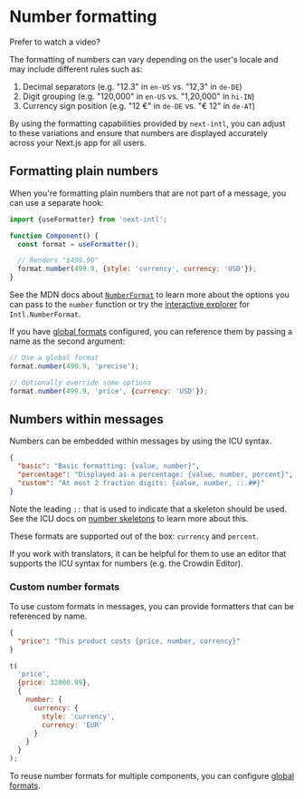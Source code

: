 
# Number formatting

Prefer to watch a video?

<CourseVideoBanner
  className="mt-2"
  href="https://learn.next-intl.dev/chapters/05-formatting/01-number-formatting"
  title="Number formatting"
/>

The formatting of numbers can vary depending on the user's locale and may include different rules such as:

1. Decimal separators (e.g. "12.3" in `en-US` vs. "12,3" in `de-DE`)
2. Digit grouping (e.g. "120,000" in `en-US` vs. "1,20,000" in `hi-IN`)
3. Currency sign position (e.g. "12 €" in `de-DE` vs. "€ 12" in `de-AT`)

By using the formatting capabilities provided by `next-intl`, you can adjust to these variations and ensure that numbers are displayed accurately across your Next.js app for all users.

## Formatting plain numbers

When you're formatting plain numbers that are not part of a message, you can use a separate hook:

```js
import {useFormatter} from 'next-intl';

function Component() {
  const format = useFormatter();

  // Renders "$499.90"
  format.number(499.9, {style: 'currency', currency: 'USD'});
}
```

See the MDN docs about [`NumberFormat`](https://developer.mozilla.org/en-US/docs/Web/JavaScript/Reference/Global_Objects/Intl/NumberFormat#Using_options) to learn more about the options you can pass to the `number` function or try the [interactive explorer](https://www.intl-explorer.com/NumberFormat) for `Intl.NumberFormat`.

If you have [global formats](/docs/usage/configuration#formats) configured, you can reference them by passing a name as the second argument:

```js
// Use a global format
format.number(499.9, 'precise');

// Optionally override some options
format.number(499.9, 'price', {currency: 'USD'});
```

## Numbers within messages

Numbers can be embedded within messages by using the ICU syntax.

```json filename="en.json"
{
  "basic": "Basic formatting: {value, number}",
  "percentage": "Displayed as a percentage: {value, number, percent}",
  "custom": "At most 2 fraction digits: {value, number, ::.##}"
}
```

Note the leading `::` that is used to indicate that a skeleton should be used. See the ICU docs on [number skeletons](https://unicode-org.github.io/icu/userguide/format_parse/numbers/skeletons.html) to learn more about this.

These formats are supported out of the box: `currency` and `percent`.

<Callout>

If you work with translators, it can be helpful for them to use an editor that supports the ICU syntax for numbers (e.g. the <PartnerContentLink name="numbers-messages" href="https://support.crowdin.com/icu-message-syntax/#number">Crowdin Editor</PartnerContentLink>).

</Callout>

### Custom number formats

To use custom formats in messages, you can provide formatters that can be referenced by name.

```json filename="en.json"
{
  "price": "This product costs {price, number, currency}"
}
```

```js
t(
  'price',
  {price: 32000.99},
  {
    number: {
      currency: {
        style: 'currency',
        currency: 'EUR'
      }
    }
  }
);
```

<Callout>

To reuse number formats for multiple components, you can configure [global formats](/docs/usage/configuration#formats).

</Callout>
